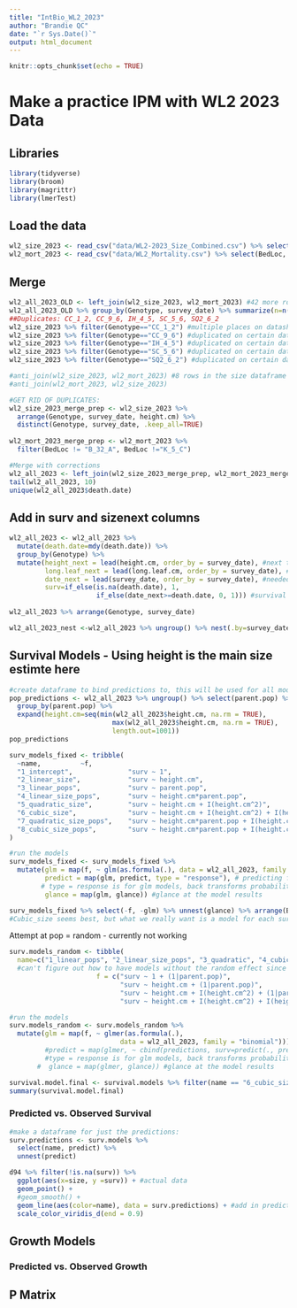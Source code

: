 ```yaml
---
title: "IntBio_WL2_2023"
author: "Brandie QC"
date: "`r Sys.Date()`"
output: html_document
---
```


```r
knitr::opts_chunk$set(echo = TRUE)
```

# Make a practice IPM with WL2 2023 Data

## Libraries
```r
library(tidyverse)
library(broom)
library(magrittr)
library(lmerTest)
```

## Load the data
```r
wl2_size_2023 <- read_csv("data/WL2-2023_Size_Combined.csv") %>% select(survey_date, Genotype, parent.pop, height.cm, long.leaf.cm)
wl2_mort_2023 <- read_csv("data/WL2_Mortality.csv") %>% select(BedLoc, Genotype, parent.pop, death.date)
```

## Merge
```r
wl2_all_2023_OLD <- left_join(wl2_size_2023, wl2_mort_2023) #42 more rows, why? duplicate rows somewhere 
wl2_all_2023_OLD %>% group_by(Genotype, survey_date) %>% summarize(n=n()) %>% arrange(desc(n)) 
##Duplicates: CC_1_2, CC_9_6, IH_4_5, SC_5_6, SQ2_6_2
wl2_size_2023 %>% filter(Genotype=="CC_1_2") #multiple places on datasheet (K_13_A, K_5_C)
wl2_size_2023 %>% filter(Genotype=="CC_9_6") #duplicated on certain dates  
wl2_size_2023 %>% filter(Genotype=="IH_4_5") #duplicated on certain dates  --- multiple places (B_22_B, B_32_A)
wl2_size_2023 %>% filter(Genotype=="SC_5_6") #duplicated on certain dates  
wl2_size_2023 %>% filter(Genotype=="SQ2_6_2") #duplicated on certain dates  

#anti_join(wl2_size_2023, wl2_mort_2023) #8 rows in the size dataframe without death date info, probably died at planting 
#anti_join(wl2_mort_2023, wl2_size_2023)

#GET RID OF DUPLICATES:
wl2_size_2023_merge_prep <- wl2_size_2023 %>% 
  arrange(Genotype, survey_date, height.cm) %>% 
  distinct(Genotype, survey_date, .keep_all=TRUE)
  
wl2_mort_2023_merge_prep <- wl2_mort_2023 %>% 
  filter(BedLoc != "B_32_A", BedLoc !="K_5_C")

#Merge with corrections 
wl2_all_2023 <- left_join(wl2_size_2023_merge_prep, wl2_mort_2023_merge_prep)
tail(wl2_all_2023, 10)
unique(wl2_all_2023$death.date)
```

## Add in surv and sizenext columns
```r
wl2_all_2023 <- wl2_all_2023 %>% 
  mutate(death.date=mdy(death.date)) %>% 
  group_by(Genotype) %>% 
  mutate(height_next = lead(height.cm, order_by = survey_date), #next timepoints height
         long.leaf_next = lead(long.leaf.cm, order_by = survey_date), #next timepoints leaf length 
         date_next = lead(survey_date, order_by = survey_date), #needed for surv code 
         surv=if_else(is.na(death.date), 1,
                      if_else(date_next>=death.date, 0, 1))) #survival to the next time point 
         
wl2_all_2023 %>% arrange(Genotype, survey_date)

wl2_all_2023_nest <-wl2_all_2023 %>% ungroup() %>% nest(.by=survey_date)
```

## Survival Models - Using height is the main size estimte here 
```r
#create dataframe to bind predictions to, this will be used for all model fitting
pop_predictions <- wl2_all_2023 %>% ungroup() %>% select(parent.pop) %>% distinct() %>%  #get pop ids
  group_by(parent.pop) %>% 
  expand(height.cm=seq(min(wl2_all_2023$height.cm, na.rm = TRUE),
                          max(wl2_all_2023$height.cm, na.rm = TRUE),
                          length.out=1001)) 
pop_predictions
```


```r
surv_models_fixed <- tribble(
  ~name,          ~f,
  "1_intercept",              "surv ~ 1", 
  "2_linear_size",            "surv ~ height.cm", 
  "3_linear_pops",            "surv ~ parent.pop",
  "4_linear_size_pops",       "surv ~ height.cm*parent.pop",
  "5_quadratic_size",         "surv ~ height.cm + I(height.cm^2)", 
  "6_cubic_size",             "surv ~ height.cm + I(height.cm^2) + I(height.cm^3)",
  "7_quadratic_size_pops",    "surv ~ height.cm*parent.pop + I(height.cm^2)", 
  "8_cubic_size_pops",        "surv ~ height.cm*parent.pop + I(height.cm^2) + I(height.cm^3)"
)

#run the models 
surv_models_fixed <- surv_models_fixed %>%
  mutate(glm = map(f, ~ glm(as.formula(.), data = wl2_all_2023, family = "binomial")), #run the models 
         predict = map(glm, predict, type = "response"), # predicting from original data...
        # type = response is for glm models, back transforms probabilities from logit scale 
         glance = map(glm, glance)) #glance at the model results

surv_models_fixed %>% select(-f, -glm) %>% unnest(glance) %>% arrange(BIC) #look at the model fitting info 
#Cubic_size seems best, but what we really want is a model for each survey date, right?
```

Attempt at pop = random - currently not working
```r
surv.models_random <- tibble(
  name=c("1_linear_pops", "2_linear_size_pops", "3_quadratic", "4_cubic"), #names of the different models
  #can't figure out how to have models without the random effect since glmer requires that 
                      f = c("surv ~ 1 + (1|parent.pop)", 
                            "surv ~ height.cm + (1|parent.pop)", 
                            "surv ~ height.cm + I(height.cm^2) + (1|parent.pop)", 
                            "surv ~ height.cm + I(height.cm^2) + I(height.cm^3) + (1|parent.pop)")) #model functions

#run the models 
surv.models_random <- surv.models_random %>%
  mutate(glm = map(f, ~ glmer(as.formula(.), 
                            data = wl2_all_2023, family = "binomial"))) #, #run the models 
         #predict = map(glmer, ~ cbind(predictions, surv=predict(., predictions, type = "response"))), #put predictions generated from the models into the "predictions" dataframe 
         #type = response is for glm models, back transforms probabilities from logit scale 
       #  glance = map(glmer, glance)) #glance at the model results
```

```r
survival.model.final <- survival.models %>% filter(name == "6_cubic_size") %>% pull(glm) %>% magrittr::extract2(1)
summary(survival.model.final)
```

### Predicted vs. Observed Survival 
```r
#make a dataframe for just the predictions:
surv.predictions <- surv.models %>% 
  select(name, predict) %>% 
  unnest(predict)

d94 %>% filter(!is.na(surv)) %>%
  ggplot(aes(x=size, y =surv)) + #actual data
  geom_point() +
  #geom_smooth() + 
  geom_line(aes(color=name), data = surv.predictions) + #add in prediction lines 
  scale_color_viridis_d(end = 0.9)
```


## Growth Models

### Predicted vs. Observed Growth


## P Matrix 
